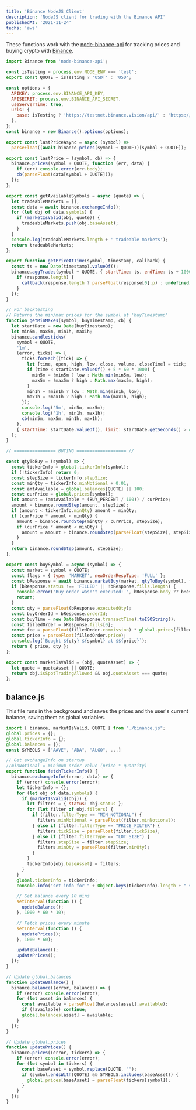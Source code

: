 ```yaml
---
title: 'Binance NodeJS Client'
description: 'NodeJS client for trading with the Binance API'
publishedAt: '2021-11-24'
techs: 'aws'
---
```


These functions work with the [node-binance-api](https://www.npmjs.com/package/node-binance-api) for
tracking prices and buying crypto with [Binance](https://www.binance.us).

```js
import Binance from 'node-binance-api';

const isTesting = process.env.NODE_ENV === 'test';
export const QUOTE = isTesting ? 'USDT' : 'USD';

const options = {
  APIKEY: process.env.BINANCE_API_KEY,
  APISECRET: process.env.BINANCE_API_SECRET,
  useServerTime: true,
  urls: {
    base: isTesting ? 'https://testnet.binance.vision/api/' : 'https://api.binance.us/api/',
  },
};
const binance = new Binance().options(options);

export const lastPriceAsync = async (symbol) =>
  parseFloat((await binance.prices(symbol + QUOTE))[symbol + QUOTE]);

export const lastPrice = (symbol, cb) => {
  binance.prices(symbol + QUOTE, function (err, data) {
    if (err) console.error(err.body);
    cb(parseFloat(data[symbol + QUOTE]));
  });
};

export const getAvailableSymbols = async (quote) => {
  let tradeableMarkets = [];
  const data = await binance.exchangeInfo();
  for (let obj of data.symbols) {
    if (marketIsValid(obj, quote)) {
      tradeableMarkets.push(obj.baseAsset);
    }
  }
  console.log(tradeableMarkets.length + ' tradeable markets');
  return tradeableMarkets;
};

export function getPriceAtTime(symbol, timestamp, callback) {
  const ts = new Date(timestamp).valueOf();
  binance.aggTrades(symbol + QUOTE, { startTime: ts, endTime: ts + 10000 }, (error, response) => {
    if (response.length) {
      callback(response.length ? parseFloat(response[0].p) : undefined);
    }
  });
}

// For backtesting
// Returns the min/max prices for the symbol at 'buyTimestamp'
function getMinMaxes(symbol, buyTimestamp, cb) {
  let startDate = new Date(buyTimestamp);
  let min5m, max5m, min1h, max1h;
  binance.candlesticks(
    symbol + QUOTE,
    '1m',
    (error, ticks) => {
      ticks.forEach((tick) => {
        let [time, open, high, low, close, volume, closeTime] = tick;
        if (time < startDate.valueOf() + 5 * 60 * 1000) {
          min5m = !min5m ? low : Math.min(min5m, low);
          max5m = !max5m ? high : Math.max(max5m, high);
        }
        min1h = !min1h ? low : Math.min(min1h, low);
        max1h = !max1h ? high : Math.max(max1h, high);
      });
      console.log('5m', min5m, max5m);
      console.log('1h', min1h, max1h);
      cb(min5m, max5m, min1h, max1h);
    },
    { startTime: startDate.valueOf(), limit: startDate.getSeconds() > 45 ? 60 : 61 }
  );
}

// ================ BUYING =================== //

const qtyToBuy = (symbol) => {
  const tickerInfo = global.tickerInfo[symbol];
  if (!tickerInfo) return 0;
  const stepSize = tickerInfo.stepSize;
  const minQty = tickerInfo.minNotional + 0.01;
  const amtAvailable = global.balances[QUOTE] || 100;
  const curPrice = global.prices[symbol];
  let amount = (amtAvailable * (BUY_PERCENT / 100)) / curPrice;
  amount = binance.roundStep(amount, stepSize);
  if (amount < tickerInfo.minQty) amount = minQty;
  if (curPrice * amount < minQty) {
    amount = binance.roundStep(minQty / curPrice, stepSize);
    if (curPrice * amount < minQty) {
      amount = amount + binance.roundStep(parseFloat(stepSize), stepSize);
    }
  }
  return binance.roundStep(amount, stepSize);
};

export const buySymbol = async (symbol) => {
  const market = symbol + QUOTE;
  const flags = { type: 'MARKET', newOrderRespType: 'FULL' };
  const bResponse = await binance.marketBuy(market, qtyToBuy(symbol), flags);
  if (bResponse.status !== 'FILLED' || !bResponse.fills.length) {
    console.error("Buy order wasn't executed: ", bResponse.body ?? bResponse);
    return;
  }
  const qty = parseFloat(bResponse.executedQty);
  const buyOrderId = bResponse.orderId;
  const buyTime = new Date(bResponse.transactTime).toISOString();
  const filledOrder = bResponse.fills[0];
  const fee = parseFloat(filledOrder.commission) * global.prices[filledOrder.commissionAsset];
  const price = parseFloat(filledOrder.price);
  console.log(`Bought ${qty} ${symbol} at $${price}`);
  return { price, qty };
};

export const marketIsValid = (obj, quoteAsset) => {
  let quote = quoteAsset || QUOTE;
  return obj.isSpotTradingAllowed && obj.quoteAsset === quote;
};
```

## balance.js

This file runs in the background and saves the prices and the user's current balance, saving them as
global variables.

```js
import { binance, marketIsValid, QUOTE } from "./binance.js";
global.prices = {};
global.tickerInfo = {};
global.balances = {};
const SYMBOLS = ["AAVE", "ADA", "ALGO", ...]

// Get exchangeInfo on startup
//minNotional = minimum order value (price * quantity)
export function fetchTickerInfo() {
  binance.exchangeInfo((error, data) => {
    if (error) console.error(error);
    let tickerInfo = {};
    for (let obj of data.symbols) {
      if (marketIsValid(obj)) {
        let filters = { status: obj.status };
        for (let filter of obj.filters) {
          if (filter.filterType == "MIN_NOTIONAL") {
            filters.minNotional = parseFloat(filter.minNotional);
          } else if (filter.filterType == "PRICE_FILTER") {
            filters.tickSize = parseFloat(filter.tickSize);
          } else if (filter.filterType == "LOT_SIZE") {
            filters.stepSize = filter.stepSize;
            filters.minQty = parseFloat(filter.minQty);
          }
        }
        tickerInfo[obj.baseAsset] = filters;
      }
    }
    global.tickerInfo = tickerInfo;
    console.info("set info for " + Object.keys(tickerInfo).length + " symbols");

    // Get balance every 10 mins
    setInterval(function () {
      updateBalance();
    }, 1000 * 60 * 10);

    // Fetch prices every minute
    setInterval(function () {
      updatePrices();
    }, 1000 * 60);

    updateBalance();
    updatePrices();
  });
}

// Update global.balances
function updateBalance() {
  binance.balance((error, balances) => {
    if (error) console.error(error);
    for (let asset in balances) {
      const available = parseFloat(balances[asset].available);
      if (!available) continue;
      global.balances[asset] = available;
    }
  });
}

// Update global.prices
function updatePrices() {
  binance.prices((error, tickers) => {
    if (error) console.error(error);
    for (let symbol in tickers) {
      const baseAsset = symbol.replace(QUOTE, "");
      if (symbol.endsWith(QUOTE) && SYMBOLS.includes(baseAsset)) {
        global.prices[baseAsset] = parseFloat(tickers[symbol]);
      }
    }
  });
}

```
